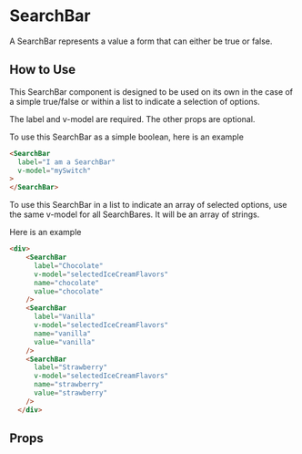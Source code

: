 
# SearchBar

A SearchBar represents a value a form that can either be true or false.

<Preview>
  <Story id="components-SearchBar--single" />
</Preview>

## How to Use

This SearchBar component is designed to be used on its own in the case of a simple true/false or within a list to indicate a selection of options.

The label and v-model are required. The other props are optional.

To use this SearchBar as a simple boolean, here is an example

```html
<SearchBar
  label="I am a SearchBar"
  v-model="mySwitch"
>
</SearchBar>
```

To use this SearchBar in a list to indicate an array of selected options, use the same v-model for all SearchBares. It will be an array of strings.

Here is an example

```html
<div>
    <SearchBar
      label="Chocolate"
      v-model="selectedIceCreamFlavors"
      name="chocolate"
      value="chocolate"
    />
    <SearchBar
      label="Vanilla"
      v-model="selectedIceCreamFlavors"
      name="vanilla"
      value="vanilla"
    />
    <SearchBar
      label="Strawberry"
      v-model="selectedIceCreamFlavors"
      name="strawberry"
      value="strawberry"
    />
  </div>
```

## Props

<ArgsTable story={PRIMARY_STORY} />
